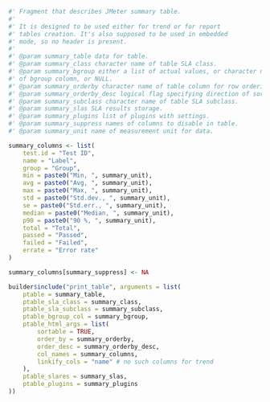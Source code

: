 ```r

#' Fragment that describes JMeter summary table.
#'
#' It is designed to be used either for trend or for report
#' tables creation. It's also supposed to be used in embedded 
#' mode, so no header is present.
#' 
#' @param summary_table data for table.
#' @param summary_class character name of table SLA class.
#' @param summary_bgroup either a list of actual values, or character name 
#' of bgroup column, or NULL.
#' @param summary_orderby character name of table column for row ordering.
#' @param summary_orderby_desc logical flag specifying direction of sorting.
#' @param summary_subclass character name of table SLA subclass.
#' @param summary_slas SLA results storage.
#' @param summary_plugins list of plugins with settings.
#' @param summary_suppress names of columns to disable in table.
#' @param summary_unit name of measurement unit for data.

summary_columns <- list(
    test.id = "Test ID",
    name = "Label",
    group = "Group",
    min = paste0("Min, ", summary_unit),
    avg = paste0("Avg, ", summary_unit),
    max = paste0("Max, ", summary_unit),
    std = paste0("Std.dev., ", summary_unit),
    se = paste0("Std.err., ", summary_unit),
    median = paste0("Median, ", summary_unit),
    p90 = paste0("90 %, ", summary_unit),
    total = "Total",
    passed = "Passed",
    failed = "Failed",
    errate = "Error rate"
)

summary_columns[summary_suppress] <- NA

builder$include("print_table", arguments = list(
    ptable = summary_table,
    ptable_sla_class = summary_class,
    ptable_sla_subclass = summary_subclass,
    ptable_bgroup_col = summary_bgroup,
    ptable_html_args = list(
        sortable = TRUE,
        order_by = summary_orderby,
        order_desc = summary_orderby_desc,
        col_names = summary_columns,
        linkify_cols = "name" # no such columns for trend
    ),
    ptable_slares = summary_slas,
    ptable_plugins = summary_plugins
))
```
